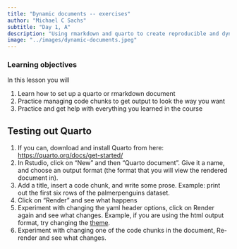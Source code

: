 ```yaml
---
title: "Dynamic documents -- exercises"
author: "Michael C Sachs"
subtitle: "Day 1, A"
description: "Using rmarkdown and quarto to create reproducible and dynamic documents for reporting statistical analyses"
image: "../images/dynamic-documents.jpeg"
---
```



### Learning objectives {.alert .alert-success}

In this lesson you will 

1. Learn how to set up a quarto or rmarkdown document
2. Practice managing code chunks to get output to look the way you want
3. Practice and get help with everything you learned in the course


## Testing out Quarto

1. If you can, download and install Quarto from here: [https://quarto.org/docs/get-started/](https://quarto.org/docs/get-started/)
2. In Rstudio, click on "New" and then "Quarto document". Give it a name, and choose an output format (the format that you will view the rendered document in). 
3. Add a title, insert a code chunk, and write some prose. Example: print out the first six rows of the palmerpenguins dataset.
4. Click on "Render" and see what happens
5. Experiment with changing the yaml header options, click on Render again and see what changes. Example, if you are using the html output format, try changing the [theme](https://quarto.org/docs/output-formats/html-themes.html). 
6. Experiment with changing one of the code chunks in the document, Re-render and see what changes. 


